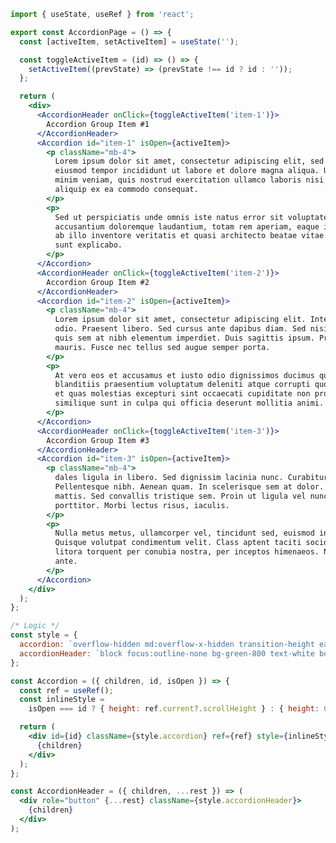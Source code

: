 ```jsx
import { useState, useRef } from 'react';

export const AccordionPage = () => {
  const [activeItem, setActiveItem] = useState('');

  const toggleActiveItem = (id) => () => {
    setActiveItem((prevState) => (prevState !== id ? id : ''));
  };

  return (
    <div>
      <AccordionHeader onClick={toggleActiveItem('item-1')}>
        Accordion Group Item #1
      </AccordionHeader>
      <Accordion id="item-1" isOpen={activeItem}>
        <p className="mb-4">
          Lorem ipsum dolor sit amet, consectetur adipiscing elit, sed do
          eiusmod tempor incididunt ut labore et dolore magna aliqua. Ut enim ad
          minim veniam, quis nostrud exercitation ullamco laboris nisi ut
          aliquip ex ea commodo consequat.
        </p>
        <p>
          Sed ut perspiciatis unde omnis iste natus error sit voluptatem
          accusantium doloremque laudantium, totam rem aperiam, eaque ipsa quae
          ab illo inventore veritatis et quasi architecto beatae vitae dicta
          sunt explicabo.
        </p>
      </Accordion>
      <AccordionHeader onClick={toggleActiveItem('item-2')}>
        Accordion Group Item #2
      </AccordionHeader>
      <Accordion id="item-2" isOpen={activeItem}>
        <p className="mb-4">
          Lorem ipsum dolor sit amet, consectetur adipiscing elit. Integer nec
          odio. Praesent libero. Sed cursus ante dapibus diam. Sed nisi. Nulla
          quis sem at nibh elementum imperdiet. Duis sagittis ipsum. Praesent
          mauris. Fusce nec tellus sed augue semper porta.
        </p>
        <p>
          At vero eos et accusamus et iusto odio dignissimos ducimus qui
          blanditiis praesentium voluptatum deleniti atque corrupti quos dolores
          et quas molestias excepturi sint occaecati cupiditate non provident,
          similique sunt in culpa qui officia deserunt mollitia animi.
        </p>
      </Accordion>
      <AccordionHeader onClick={toggleActiveItem('item-3')}>
        Accordion Group Item #3
      </AccordionHeader>
      <Accordion id="item-3" isOpen={activeItem}>
        <p className="mb-4">
          dales ligula in libero. Sed dignissim lacinia nunc. Curabitur tortor.
          Pellentesque nibh. Aenean quam. In scelerisque sem at dolor. Maecenas
          mattis. Sed convallis tristique sem. Proin ut ligula vel nunc egestas
          porttitor. Morbi lectus risus, iaculis.
        </p>
        <p>
          Nulla metus metus, ullamcorper vel, tincidunt sed, euismod in, nibh.
          Quisque volutpat condimentum velit. Class aptent taciti sociosqu ad
          litora torquent per conubia nostra, per inceptos himenaeos. Nam nec
          ante.
        </p>
      </Accordion>
    </div>
  );
};

/* Logic */
const style = {
  accordion: `overflow-hidden md:overflow-x-hidden transition-height ease duration-300 text-gray-600`,
  accordionHeader: `block focus:outline-none bg-green-800 text-white border-b my-2 p-3`,
};

const Accordion = ({ children, id, isOpen }) => {
  const ref = useRef();
  const inlineStyle =
    isOpen === id ? { height: ref.current?.scrollHeight } : { height: 0 };

  return (
    <div id={id} className={style.accordion} ref={ref} style={inlineStyle}>
      {children}
    </div>
  );
};

const AccordionHeader = ({ children, ...rest }) => (
  <div role="button" {...rest} className={style.accordionHeader}>
    {children}
  </div>
);
```
